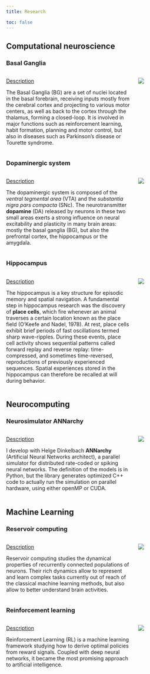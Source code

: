 ```yaml
---
title: Research

toc: false
---
```


## Computational neuroscience

### Basal Ganglia

::: {.columns}
::: {.column width=70%}
[Description](research/basalganglia.qmd)

The Basal Ganglia (BG) are a set of nuclei located in the basal forebrain, receiving inputs mostly from the cerebral cortex and projecting to various motor centers, as well as back to the cortex through the thalamus, forming a closed-loop. It is involved in major functions such as reinforcement learning, habit formation, planning and motor control, but also in diseases such as Parkinson's disease or Tourette syndrome.
::: 
::: {.column width=30%}
![](img/basalganglia.png)
:::
:::


### Dopaminergic system

::: {.columns}
::: {.column width=70%}
[Description](research/dopamine.qmd)

The dopaminergic system is composed of the *ventral tegmental area* (VTA) and the *substantia nigra pars compacta* (SNc). The neurotransmitter **dopamine** (DA) released by neurons in these two small areas exerts a strong influence on neural excitability and plasticity in many brain areas: mostly the basal ganglia (BG), but also the prefrontal cortex, the hippocampus or the amygdala.
::: 
::: {.column width=30%}
![](img/dopamine.jpg)
:::
:::

### Hippocampus

::: {.columns}
::: {.column width=70%}
[Description](research/hippocampus.qmd)

The hippocampus is a key structure for episodic memory and spatial navigation. A fundamental step in hippocampus research was the discovery of **place cells**, which fire whenever an animal traverses a certain location known as the place field (O'Keefe and Nadel, 1978). At rest, place cells exhibit brief periods of fast oscillations termed sharp wave-ripples. During these events, place cell activity shows sequential patterns called forward replay and reverse replay: time-compressed, and sometimes time-reversed, reproductions of previously experienced sequences. Spatial experiences stored in the hippocampus can therefore be recalled at will during behavior.
::: 
::: {.column width=30%}
![](img/hippocampus.png)
:::
:::

## Neurocomputing

### Neurosimulator ANNarchy

::: {.columns}
::: {.column width=70%}
[Description](research/annarchy.qmd)

I develop with Helge Dinkelbach **ANNarchy** (Artificial Neural Networks architect), a parallel simulator for distributed rate-coded or spiking neural networks. The definition of the models is in Python, but the library generates optimized C++ code to actually run the simulation on parallel hardware, using either openMP or CUDA.
::: 
::: {.column width=30%}
![](img/annarchy.svg)
:::
:::


## Machine Learning

### Reservoir computing

::: {.columns}
::: {.column width=70%}
[Description](research/reservoircomputing.qmd)

Reservoir computing studies the dynamical properties of recurrently connected populations of neurons. Their rich dynamics allow to represent and learn complex tasks currently out of reach of the classical machine learning methods, but also allow to better understand brain activities.
::: 
::: {.column width=30%}
![](img/rc.png)
:::
:::

### Reinforcement learning

::: {.columns}
::: {.column width=70%}
[Description](research/reinforcementlearning.qmd)

Reinforcement Learning (RL) is a machine learning framework studying how to derive optimal policies from reward signals. Coupled with deep neural networks, it became the most promising approach to artificial intelligence.
::: 
::: {.column width=30%}
![](img/reinforcement.png)
:::
:::